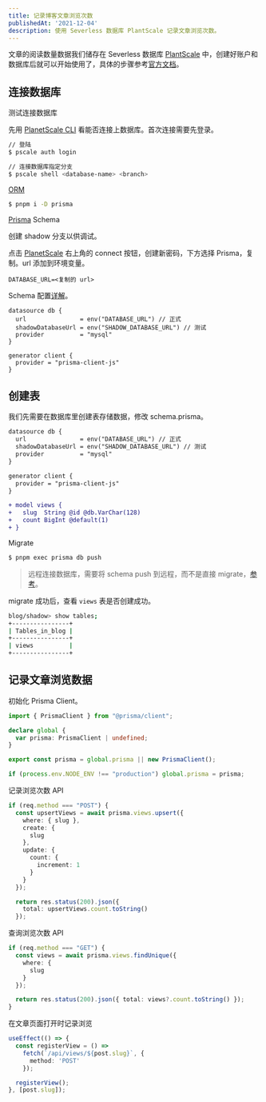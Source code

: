 ```yaml
---
title: 记录博客文章浏览次数
publishedAt: '2021-12-04'
description: 使用 Severless 数据库 PlantScale 记录文章浏览次数。
---
```


文章的阅读数量数据我们储存在 Severless 数据库 [PlantScale](https://planetscale.com) 中，创建好账户和数据库后就可以开始使用了，具体的步骤参考[官方文档](https://docs.planetscale.com)。

## 连接数据库

测试连接数据库

先用 [PlanetScale CLI](https://github.com/planetscale/cli#installation) 看能否连接上数据库。首次连接需要先登录。

```bash
// 登陆
$ pscale auth login

// 连接数据库指定分支
$ pscale shell <database-name> <branch>
```

[ORM](https://www.prisma.io)

```bash
$ pnpm i -D prisma
```

[Prisma](https://www.prisma.io) Schema

创建 shadow 分支以供调试。

点击 [PlanetScale](https://planetscale.com) 右上角的 connect 按钮，创建新密码，下方选择 Prisma，复制。url 添加到环境变量。

```js:.env
DATABASE_URL=<复制的 url>
```

Schema 配置[详解](https://www.prisma.io/docs/reference/api-reference/prisma-schema-reference)。

```js:prisma/prisma.schema
datasource db {
  url               = env("DATABASE_URL") // 正式
  shadowDatabaseUrl = env("SHADOW_DATABASE_URL") // 测试
  provider          = "mysql"
}

generator client {
  provider = "prisma-client-js"
}
```

## 创建表

我们先需要在数据库里创建表存储数据，修改 schema.prisma。

```diff
datasource db {
  url               = env("DATABASE_URL") // 正式
  shadowDatabaseUrl = env("SHADOW_DATABASE_URL") // 测试
  provider          = "mysql"
}

generator client {
  provider = "prisma-client-js"
}

+ model views {
+   slug  String @id @db.VarChar(128)
+   count BigInt @default(1)
+ }
```

Migrate

```bash
$ pnpm exec prisma db push
```

> 远程连接数据库，需要将 schema push 到远程，而不是直接 migrate，[参考](https://www.prisma.io/docs/concepts/components/prisma-migrate/shadow-database#:~:text=hosted%20shadow%20databases-,If%20you%20are%20developing%20against%20a%20cloud%2Dbased%20database%20%28for,prisma%20db%20push%20instead%20of%20the%20prisma%20migrate%20dev%20command.,-Important%3A%20The%20shadow)。

migrate 成功后，查看 `views` 表是否创建成功。

```bash
blog/shadow> show tables;
+----------------+
| Tables_in_blog |
+----------------+
| views          |
+----------------+
```

## 记录文章浏览数据

初始化 Prisma Client。

```ts:lib/prisma.ts
import { PrismaClient } from "@prisma/client";

declare global {
  var prisma: PrismaClient | undefined;
}

export const prisma = global.prisma || new PrismaClient();

if (process.env.NODE_ENV !== "production") global.prisma = prisma;
```

记录浏览次数 API

```ts:pages/api/views/[slug].ts
if (req.method === "POST") {
  const upsertViews = await prisma.views.upsert({
    where: { slug },
    create: {
      slug
    },
    update: {
      count: {
        increment: 1
      }
    }
  });

  return res.status(200).json({
    total: upsertViews.count.toString()
  });
```

查询浏览次数 API

```ts:pages/api/views/[slug].ts
if (req.method === "GET") {
  const views = await prisma.views.findUnique({
    where: {
      slug
    }
  });

  return res.status(200).json({ total: views?.count.toString() });
}
```

在文章页面打开时记录浏览

```ts
useEffect(() => {
  const registerView = () =>
    fetch(`/api/views/${post.slug}`, {
      method: 'POST'
    });

  registerView();
}, [post.slug]);
```
